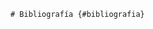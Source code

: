 <!------------------------------------------------------------------------------------------------->
```asis
# Bibliografía {#bibliografia}
```